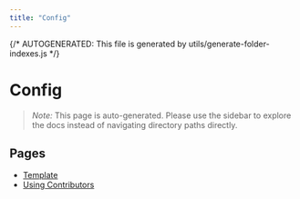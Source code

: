 ```yaml
---
title: "Config"
---
```


{/* AUTOGENERATED: This file is generated by utils/generate-folder-indexes.js */}

# Config

> _Note:_ This page is auto-generated. Please use the sidebar to explore the docs instead of navigating directory paths directly.

## Pages

- [Template](/config/template)
- [Using Contributors](/config/using-contributors)
